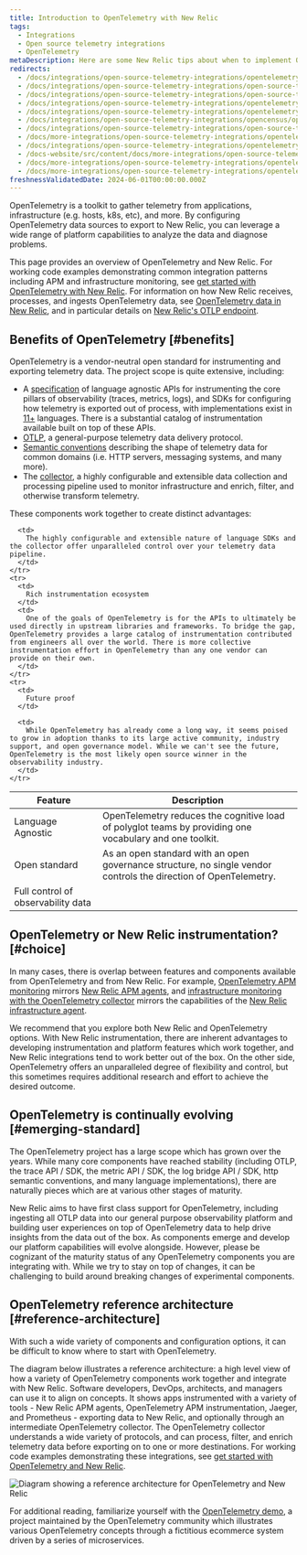 ```yaml
---
title: Introduction to OpenTelemetry with New Relic
tags:
  - Integrations
  - Open source telemetry integrations
  - OpenTelemetry
metaDescription: Here are some New Relic tips about when to implement OpenTelemetry.
redirects:
  - /docs/integrations/open-source-telemetry-integrations/opentelemetry/introduction-opentelemetry-new-relic
  - /docs/integrations/open-source-telemetry-integrations/open-source-telemetry-integration-list/new-relics-opentelemetry-integration
  - /docs/integrations/open-source-telemetry-integrations/open-source-telemetry-integration-list/opentelemetry-exporter
  - /docs/integrations/open-source-telemetry-integrations/opentelemetry/opentelemetry-exporter
  - /docs/integrations/open-source-telemetry-integrations/opentelemetry/introduction-opentelemetry
  - /docs/integrations/open-source-telemetry-integrations/opencensus/opencensus-exporter
  - /docs/integrations/open-source-telemetry-integrations/open-source-telemetry-integration-list/new-relics-opencensus-integration
  - /docs/more-integrations/open-source-telemetry-integrations/opentelemetry/introduction-opentelemetry-new-relic
  - /docs/integrations/open-source-telemetry-integrations/opentelemetry/opentelemetry-concepts/
  - /docs-website/src/content/docs/more-integrations/open-source-telemetry-integrations/opentelemetry/opentelemetry-ref-architecture/
  - /docs/more-integrations/open-source-telemetry-integrations/opentelemetry/opentelemetry-comparison
  - /docs/more-integrations/open-source-telemetry-integrations/opentelemetry/opentelemetry-introduction
freshnessValidatedDate: 2024-06-01T00:00:00.000Z
---
```



OpenTelemetry is a toolkit to gather telemetry from applications, infrastructure (e.g. hosts, k8s, etc), and more. By configuring OpenTelemetry data sources to export to New Relic, you can leverage a wide range of platform capabilities to analyze the data and diagnose problems.

This page provides an overview of OpenTelemetry and New Relic. For working code examples demonstrating common integration patterns including APM and infrastructure monitoring, see [get started with OpenTelemetry with New Relic](/docs/opentelemetry/get-started/opentelemetry-get-started-intro/). For information on how New Relic receives, processes, and ingests OpenTelemetry data, see [OpenTelemetry data in New Relic](/docs/opentelemetry/best-practices/opentelemetry-data-overview/), and in particular details on [New Relic's OTLP endpoint](/docs/opentelemetry/best-practices/opentelemetry-otlp/).

## Benefits of OpenTelemetry [#benefits]

OpenTelemetry is a vendor-neutral open standard for instrumenting and exporting telemetry data. The project scope is quite extensive, including:

* A [specification](https://opentelemetry.io/docs/specs/otel/) of language agnostic APIs for instrumenting the core pillars of observability (traces, metrics, logs), and SDKs for configuring how telemetry is exported out of process, with implementations exist in [11+](https://opentelemetry.io/docs/languages/) languages. There is a substantial catalog of instrumentation available built on top of these APIs.
* [OTLP](https://opentelemetry.io/docs/specs/otlp/), a general-purpose telemetry data delivery protocol.
* [Semantic conventions](https://opentelemetry.io/docs/specs/semconv/) describing the shape of telemetry data for common domains (i.e. HTTP servers, messaging systems, and many more).
* The [collector](https://opentelemetry.io/docs/collector/), a highly configurable and extensible data collection and processing pipeline used to monitor infrastructure and enrich, filter, and otherwise transform telemetry.

These components work together to create distinct advantages:

<table>
  <thead>
    <tr>
      <th style={{ width: "200px" }}>
        Feature
      </th>
      <th>
        Description
      </th>
    </tr>
  </thead>
  <tbody>
    <tr>
      <td>
        Language Agnostic
      </td>
      <td>
        OpenTelemetry reduces the cognitive load of polyglot teams by providing one vocabulary and one toolkit.
      </td>
    </tr>
    <tr>
      <td>
        Open standard
      </td>
      <td>
        As an open standard with an open governance structure, no single vendor controls the direction of OpenTelemetry.
      </td>
    </tr>
    <tr>
      <td>
        Full control of observability data
      </td>

      <td>
        The highly configurable and extensible nature of language SDKs and the collector offer unparalleled control over your telemetry data pipeline.
      </td>
    </tr>
    <tr>
      <td>
        Rich instrumentation ecosystem
      </td>
      <td>
        One of the goals of OpenTelemetry is for the APIs to ultimately be used directly in upstream libraries and frameworks. To bridge the gap, OpenTelemetry provides a large catalog of instrumentation contributed from engineers all over the world. There is more collective instrumentation effort in OpenTelemetry than any one vendor can provide on their own.
      </td>
    </tr>
    <tr>
      <td>
        Future proof
      </td>

      <td>
        While OpenTelemetry has already come a long way, it seems poised to grow in adoption thanks to its large active community, industry support, and open governance model. While we can't see the future, OpenTelemetry is the most likely open source winner in the observability industry.
      </td>
    </tr>
  </tbody>
</table>

## OpenTelemetry or New Relic instrumentation? [#choice]

In many cases, there is overlap between features and components available from OpenTelemetry and from New Relic. For example, [OpenTelemetry APM monitoring](/docs/opentelemetry/get-started/apm-monitoring/opentelemetry-apm-intro/) mirrors [New Relic APM agents](/docs/apm/new-relic-apm/getting-started/introduction-apm/), and [infrastructure monitoring with the OpenTelemetry collector](/docs/opentelemetry/get-started/collector-infra-monitoring/opentelemetry-collector-infra-intro/) mirrors the capabilities of the [New Relic infrastructure agent](/docs/infrastructure/infrastructure-monitoring/get-started/get-started-infrastructure-monitoring/).

We recommend that you explore both New Relic and OpenTelemetry options. With New Relic instrumentation, there are inherent advantages to developing instrumentation and platform features which work together, and New Relic integrations tend to work better out of the box. On the other side, OpenTelemetry offers an unparalleled degree of flexibility and control, but this sometimes requires additional research and effort to achieve the desired outcome.

## OpenTelemetry is continually evolving [#emerging-standard]

The OpenTelemetry project has a large scope which has grown over the years. While many core components have reached stability (including OTLP, the trace API / SDK, the metric API / SDK, the log bridge API / SDK, http semantic conventions, and many language implementations), there are naturally pieces which are at various other stages of maturity.

New Relic aims to have first class support for OpenTelemetry, including ingesting all OTLP data into our general purpose observability platform and building user experiences on top of OpenTelemetry data to help drive insights from the data out of the box. As components emerge and develop our platform capabilities will evolve alongside. However, please be cognizant of the maturity status of any OpenTelemetry components you are integrating with. While we try to stay on top of changes, it can be challenging to build around breaking changes of experimental components.

## OpenTelemetry reference architecture [#reference-architecture]

With such a wide variety of components and configuration options, it can be difficult to know where to start with OpenTelemetry.

The diagram below illustrates a reference architecture: a high level view of how a variety of OpenTelemetry components work together and integrate with New Relic. Software developers, DevOps, architects, and managers can use it to align on concepts. It shows apps instrumented with a variety of tools - New Relic APM agents, OpenTelemetry APM instrumentation, Jaeger, and Prometheus - exporting data to New Relic, and optionally through an intermediate OpenTelemetry collector. The OpenTelemetry collector understands a wide variety of protocols, and can process, filter, and enrich telemetry data before exporting on to one or more destinations. For working code examples demonstrating these integrations, see [get started with OpenTelemetry and New Relic](/docs/opentelemetry/get-started/opentelemetry-get-started-intro/).

<img
title="Diagram showing a reference architecture for OpenTelemetry and New Relic"
alt="Diagram showing a reference architecture for OpenTelemetry and New Relic"
src={moreintegrationsOtelRefArch}
/>

For additional reading, familiarize yourself with the [OpenTelemetry demo](https://opentelemetry.io/docs/demo/), a project maintained by the OpenTelemetry community which illustrates various OpenTelemetry concepts through a fictitious ecommerce system driven by a series of microservices.
